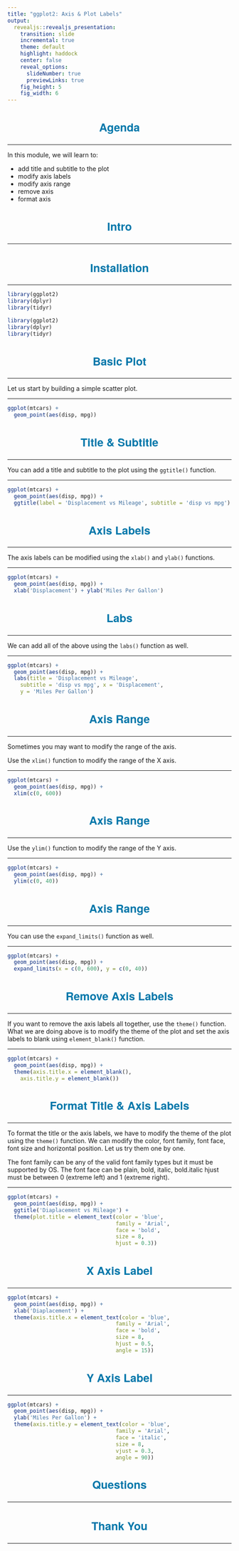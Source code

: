 ```yaml
---
title: "ggplot2: Axis & Plot Labels"
output: 
  revealjs::revealjs_presentation:
    transition: slide
    incremental: true
    theme: default
    highlight: haddock
    center: false
    reveal_options:
      slideNumber: true
      previewLinks: true
    fig_height: 5
    fig_width: 6
---
```


<style type="text/css">
    .reveal p img {
    align: middle;
  }
  .reveal p {
    text-align: left;
    font-size: 20px;
  }
  .reveal body:after {
    content: url(handshake.png);
    position: fixed;
    bottom: 3.5em;
    left: 3.5em;
    box-shadow: 5px 5px 10px #000; 
  }
  .reveal hr {
    border-color: #0077aa;
  }
  .reveal h1, h2, h3, h4, h5, h6 {
    text-transform: capitalize;
    text-align: center;
    color: #0077aa;
    font-family: 'Helvetica Neue';
    font-size: 25px;
  }
  .reveal ul {
    display: block;
  }
  .reveal ul li {
    color: #3c3c3c; 
    /* set color of list item text */
    list-style: none; 
  }
  .reveal p img {
    align: middle;
  }
  .reveal ul li::before {
      color: #006b6e;  
      /* color of bullet or square */
      content: "\2022"; 
      /* Unicode of character to precede the list item */
      font-size: 1em; 
      /* em or %*/ 
      padding-right: 1.1225em; 
      /* use em*/
      position: relative;
      top: 0em; 
      /* use em or % */
  }
  .reveal ul {
    line-height:150%
  }
  .reveal .fragment {
    font-size: 20px;
  }
  .reveal ol {
    display: block;
  }
</style>

## Agenda

<hr>

In this module, we will learn to:

- add title and subtitle to the plot
- modify axis labels
- modify axis range
- remove axis
- format axis

## Intro

<hr>

## Installation

<hr>

```r
library(ggplot2)
library(dplyr)
library(tidyr)
```

```r
library(ggplot2)
library(dplyr)
library(tidyr)
```

## Basic Plot

<hr>

Let us start by building a simple scatter plot. 

----

```r
ggplot(mtcars) +
  geom_point(aes(disp, mpg))
```

## Title & Subtitle

<hr>

You can add a title and subtitle to the plot using the `ggtitle()` function.

----

```r
ggplot(mtcars) +
  geom_point(aes(disp, mpg)) +
  ggtitle(label = 'Displacement vs Mileage', subtitle = 'disp vs mpg')
```

## Axis Labels

<hr>

The axis labels can be modified using the `xlab()` and `ylab()` functions.

----

```r
ggplot(mtcars) +
  geom_point(aes(disp, mpg)) +
  xlab('Displacement') + ylab('Miles Per Gallon')
```

## Labs

<hr>

We can add all of the above using the `labs()` function as well.

----

```r
ggplot(mtcars) +
  geom_point(aes(disp, mpg)) +
  labs(title = 'Displacement vs Mileage',
    subtitle = 'disp vs mpg', x = 'Displacement',
    y = 'Miles Per Gallon')
```

## Axis Range

<hr>

Sometimes you may want to modify the range of the axis. 

Use the `xlim()` function to modify the range of the X axis.

----

```r
ggplot(mtcars) +
  geom_point(aes(disp, mpg)) +
  xlim(c(0, 600))
```

## Axis Range

<hr>

Use the `ylim()` function to modify the range of the Y axis.

----

```r
ggplot(mtcars) +
  geom_point(aes(disp, mpg)) +
  ylim(c(0, 40))
```

## Axis Range

<hr>

You can use the `expand_limits()` function as well.

----

```r
ggplot(mtcars) +
  geom_point(aes(disp, mpg)) +
  expand_limits(x = c(0, 600), y = c(0, 40))
```

## Remove Axis Labels

<hr>

If you want to remove the axis labels all together, use the `theme()` function. What we are doing above is to modify the theme of the plot and set the axis labels to blank using `element_blank()` function.

----

```r
ggplot(mtcars) +
  geom_point(aes(disp, mpg)) +
  theme(axis.title.x = element_blank(),
    axis.title.y = element_blank())
```

## Format Title & Axis Labels

<hr>

To format the title or the axis labels, we have to modify the theme of the plot using the `theme()` function.
We can modify the color, font family, font face, font size and horizontal position. Let us try them one by one.

The font family can be any of the valid font family types but it must be supported by OS.
The font face can be plain, bold, italic, bold.italic
hjust must be between 0 (extreme left) and 1 (extreme right). 

----

```r
ggplot(mtcars) +
  geom_point(aes(disp, mpg)) +
  ggtitle('Diaplacement vs Mileage') +
  theme(plot.title = element_text(color = 'blue',
                                  family = 'Arial',
                                  face = 'bold',
                                  size = 8,
                                  hjust = 0.3))
```

## X axis label

<hr>

```r
ggplot(mtcars) +
  geom_point(aes(disp, mpg)) +
  xlab('Diaplacement') +
  theme(axis.title.x = element_text(color = 'blue',
                                  family = 'Arial',
                                  face = 'bold',
                                  size = 8,
                                  hjust = 0.5,
                                  angle = 15))
```


## Y axis label

<hr>

```r
ggplot(mtcars) +
  geom_point(aes(disp, mpg)) +
  ylab('Miles Per Gallon') +
  theme(axis.title.y = element_text(color = 'blue',
                                  family = 'Arial',
                                  face = 'italic',
                                  size = 8,
                                  vjust = 0.3,
                                  angle = 90))
```

## Questions

<hr>

## Thank You

<hr>